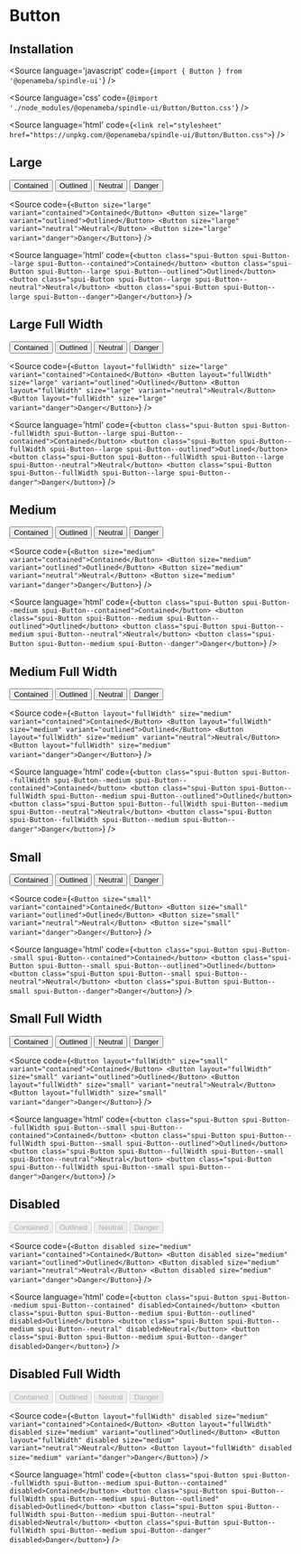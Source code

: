 
# Button

<Meta title="Button" component={Button} />

## Installation

<Source
  language='javascript'
  code={`import { Button } from '@openameba/spindle-ui'`}
/>

<Source
  language='css'
  code={`@import './node_modules/@openameba/spindle-ui/Button/Button.css'`}
/>

<Source
  language='html'
  code={`<link rel="stylesheet" href="https://unpkg.com/@openameba/spindle-ui/Button/Button.css">`}
/>

## Large

<Preview withSource="open">
  <Story name="Large">
    <Button size="large" variant="contained" {...actions('onClick', 'onMouseOver')}>Contained</Button>
    <Button size="large" variant="outlined" {...actions('onClick', 'onMouseOver')}>Outlined</Button>
    <Button size="large" variant="neutral" {...actions('onClick', 'onMouseOver')}>Neutral</Button>
    <Button size="large" variant="danger" {...actions('onClick', 'onMouseOver')}>Danger</Button>
  </Story>
</Preview>

<Source
  code={`
<Button size="large" variant="contained">Contained</Button>
<Button size="large" variant="outlined">Outlined</Button>
<Button size="large" variant="neutral">Neutral</Button>
<Button size="large" variant="danger">Danger</Button>
  `}
/>

<Source
  language='html'
  code={`
<button class="spui-Button spui-Button--large spui-Button--contained">Contained</button>
<button class="spui-Button spui-Button--large spui-Button--outlined">Outlined</button>
<button class="spui-Button spui-Button--large spui-Button--neutral">Neutral</button>
<button class="spui-Button spui-Button--large spui-Button--danger">Danger</button>
  `}
/>

## Large Full Width

<Preview withSource="open">
  <Story name="Large Full Width">
    <Button layout="fullWidth" size="large" variant="contained" {...actions('onClick', 'onMouseOver')}>Contained</Button>
    <Button layout="fullWidth" size="large" variant="outlined" {...actions('onClick', 'onMouseOver')}>Outlined</Button>
    <Button layout="fullWidth" size="large" variant="neutral" {...actions('onClick', 'onMouseOver')}>Neutral</Button>
    <Button layout="fullWidth" size="large" variant="danger" {...actions('onClick', 'onMouseOver')}>Danger</Button>
  </Story>
</Preview>

<Source
  code={`
<Button layout="fullWidth" size="large" variant="contained">Contained</Button>
<Button layout="fullWidth" size="large" variant="outlined">Outlined</Button>
<Button layout="fullWidth" size="large" variant="neutral">Neutral</Button>
<Button layout="fullWidth" size="large" variant="danger">Danger</Button>
  `}
/>

<Source
  language='html'
  code={`
<button class="spui-Button spui-Button--fullWidth spui-Button--large spui-Button--contained">Contained</button>
<button class="spui-Button spui-Button--fullWidth spui-Button--large spui-Button--outlined">Outlined</button>
<button class="spui-Button spui-Button--fullWidth spui-Button--large spui-Button--neutral">Neutral</button>
<button class="spui-Button spui-Button--fullWidth spui-Button--large spui-Button--danger">Danger</button>
  `}
/>

## Medium

<Preview withSource="open">
  <Story name="Medium">
    <Button size="medium" variant="contained" {...actions('onClick', 'onMouseOver')}>Contained</Button>
    <Button size="medium" variant="outlined" {...actions('onClick', 'onMouseOver')}>Outlined</Button>
    <Button size="medium" variant="neutral" {...actions('onClick', 'onMouseOver')}>Neutral</Button>
    <Button size="medium" variant="danger" {...actions('onClick', 'onMouseOver')}>Danger</Button>
  </Story>
</Preview>

<Source
  code={`
<Button size="medium" variant="contained">Contained</Button>
<Button size="medium" variant="outlined">Outlined</Button>
<Button size="medium" variant="neutral">Neutral</Button>
<Button size="medium" variant="danger">Danger</Button>
  `}
/>

<Source
  language='html'
  code={`
<button class="spui-Button spui-Button--medium spui-Button--contained">Contained</button>
<button class="spui-Button spui-Button--medium spui-Button--outlined">Outlined</button>
<button class="spui-Button spui-Button--medium spui-Button--neutral">Neutral</button>
<button class="spui-Button spui-Button--medium spui-Button--danger">Danger</button>
  `}
/>

## Medium Full Width

<Preview withSource="open">
  <Story name="Medium Full Width">
    <Button layout="fullWidth" size="medium" variant="contained" {...actions('onClick', 'onMouseOver')}>Contained</Button>
    <Button layout="fullWidth" size="medium" variant="outlined" {...actions('onClick', 'onMouseOver')}>Outlined</Button>
    <Button layout="fullWidth" size="medium" variant="neutral" {...actions('onClick', 'onMouseOver')}>Neutral</Button>
    <Button layout="fullWidth" size="medium" variant="danger" {...actions('onClick', 'onMouseOver')}>Danger</Button>
  </Story>
</Preview>

<Source
  code={`
<Button layout="fullWidth" size="medium" variant="contained">Contained</Button>
<Button layout="fullWidth" size="medium" variant="outlined">Outlined</Button>
<Button layout="fullWidth" size="medium" variant="neutral">Neutral</Button>
<Button layout="fullWidth" size="medium" variant="danger">Danger</Button>
  `}
/>

<Source
  language='html'
  code={`
<button class="spui-Button spui-Button--fullWidth spui-Button--medium spui-Button--contained">Contained</button>
<button class="spui-Button spui-Button--fullWidth spui-Button--medium spui-Button--outlined">Outlined</button>
<button class="spui-Button spui-Button--fullWidth spui-Button--medium spui-Button--neutral">Neutral</button>
<button class="spui-Button spui-Button--fullWidth spui-Button--medium spui-Button--danger">Danger</button>
  `}
/>

## Small

<Preview withSource="open">
  <Story name="Small">
    <Button size="small" variant="contained" {...actions('onClick', 'onMouseOver')}>Contained</Button>
    <Button size="small" variant="outlined" {...actions('onClick', 'onMouseOver')}>Outlined</Button>
    <Button size="small" variant="neutral" {...actions('onClick', 'onMouseOver')}>Neutral</Button>
    <Button size="small" variant="danger" {...actions('onClick', 'onMouseOver')}>Danger</Button>
  </Story>
</Preview>

<Source
  code={`
<Button size="small" variant="contained">Contained</Button>
<Button size="small" variant="outlined">Outlined</Button>
<Button size="small" variant="neutral">Neutral</Button>
<Button size="small" variant="danger">Danger</Button>
  `}
/>

<Source
  language='html'
  code={`
<button class="spui-Button spui-Button--small spui-Button--contained">Contained</button>
<button class="spui-Button spui-Button--small spui-Button--outlined">Outlined</button>
<button class="spui-Button spui-Button--small spui-Button--neutral">Neutral</button>
<button class="spui-Button spui-Button--small spui-Button--danger">Danger</button>
  `}
/>

## Small Full Width

<Preview withSource="open">
  <Story name="Small Full Width">
    <Button layout="fullWidth" size="small" variant="contained" {...actions('onClick', 'onMouseOver')}>Contained</Button>
    <Button layout="fullWidth" size="small" variant="outlined" {...actions('onClick', 'onMouseOver')}>Outlined</Button>
    <Button layout="fullWidth" size="small" variant="neutral" {...actions('onClick', 'onMouseOver')}>Neutral</Button>
    <Button layout="fullWidth" size="small" variant="danger" {...actions('onClick', 'onMouseOver')}>Danger</Button>
  </Story>
</Preview>

<Source
  code={`
<Button layout="fullWidth" size="small" variant="contained">Contained</Button>
<Button layout="fullWidth" size="small" variant="outlined">Outlined</Button>
<Button layout="fullWidth" size="small" variant="neutral">Neutral</Button>
<Button layout="fullWidth" size="small" variant="danger">Danger</Button>
  `}
/>

<Source
  language='html'
  code={`
<button class="spui-Button spui-Button--fullWidth spui-Button--small spui-Button--contained">Contained</button>
<button class="spui-Button spui-Button--fullWidth spui-Button--small spui-Button--outlined">Outlined</button>
<button class="spui-Button spui-Button--fullWidth spui-Button--small spui-Button--neutral">Neutral</button>
<button class="spui-Button spui-Button--fullWidth spui-Button--small spui-Button--danger">Danger</button>
  `}
/>

## Disabled

<Preview withSource="open">
  <Story name="Disabled">
    <Button disabled size="medium" variant="contained" {...actions('onClick', 'onMouseOver')}>Contained</Button>
    <Button disabled size="medium" variant="outlined" {...actions('onClick', 'onMouseOver')}>Outlined</Button>
    <Button disabled size="medium" variant="neutral" {...actions('onClick', 'onMouseOver')}>Neutral</Button>
    <Button disabled size="medium" variant="danger" {...actions('onClick', 'onMouseOver')}>Danger</Button>
  </Story>
</Preview>

<Source
  code={`
<Button disabled size="medium" variant="contained">Contained</Button>
<Button disabled size="medium" variant="outlined">Outlined</Button>
<Button disabled size="medium" variant="neutral">Neutral</Button>
<Button disabled size="medium" variant="danger">Danger</Button>
  `}
/>

<Source
  language='html'
  code={`
<button class="spui-Button spui-Button--medium spui-Button--contained" disabled>Contained</button>
<button class="spui-Button spui-Button--medium spui-Button--outlined" disabled>Outlined</button>
<button class="spui-Button spui-Button--medium spui-Button--neutral" disabled>Neutral</button>
<button class="spui-Button spui-Button--medium spui-Button--danger" disabled>Danger</button>
  `}
/>

## Disabled Full Width

<Preview withSource="open">
  <Story name="Disabled Full Width">
    <Button layout="fullWidth" disabled size="medium" variant="contained" {...actions('onClick', 'onMouseOver')}>Contained</Button>
    <Button layout="fullWidth" disabled size="medium" variant="outlined" {...actions('onClick', 'onMouseOver')}>Outlined</Button>
    <Button layout="fullWidth" disabled size="medium" variant="neutral" {...actions('onClick', 'onMouseOver')}>Neutral</Button>
    <Button layout="fullWidth" disabled size="medium" variant="danger" {...actions('onClick', 'onMouseOver')}>Danger</Button>
  </Story>
</Preview>

<Source
  code={`
<Button layout="fullWidth" disabled size="medium" variant="contained">Contained</Button>
<Button layout="fullWidth" disabled size="medium" variant="outlined">Outlined</Button>
<Button layout="fullWidth" disabled size="medium" variant="neutral">Neutral</Button>
<Button layout="fullWidth" disabled size="medium" variant="danger">Danger</Button>
  `}
/>

<Source
  language='html'
  code={`
<button class="spui-Button spui-Button--fullWidth spui-Button--medium spui-Button--contained" disabled>Contained</button>
<button class="spui-Button spui-Button--fullWidth spui-Button--medium spui-Button--outlined" disabled>Outlined</button>
<button class="spui-Button spui-Button--fullWidth spui-Button--medium spui-Button--neutral" disabled>Neutral</button>
<button class="spui-Button spui-Button--fullWidth spui-Button--medium spui-Button--danger" disabled>Danger</button>
  `}
/>
